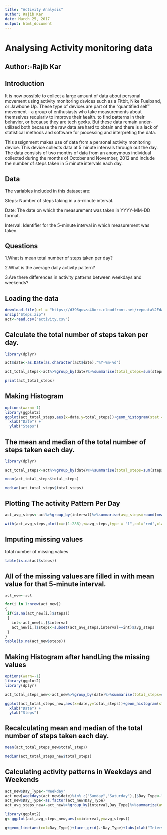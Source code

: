 ---
title: "Activity Analysis"
author: Rajib Kar
date: March 25, 2017
output: html_document
---


Analysing Activity monitoring data
=============================================
Author:-Rajib Kar
-----------------

Introduction
-------------
It is now possible to collect a large amount of data about personal movement using activity monitoring devices such as a Fitbit, Nike Fuelband, or Jawbone Up. These type of devices are part of the "quantified self" movement - a group of enthusiasts who take measurements about themselves regularly to improve their health, to find patterns in their behavior, or because they are tech geeks. But these data remain under-utilized both because the raw data are hard to obtain and there is a lack of statistical methods and software for processing and interpreting the data.

This assignment makes use of data from a personal activity monitoring device. This device collects data at 5 minute intervals through out the day. The data consists of two months of data from an anonymous individual collected during the months of October and November, 2012 and include the number of steps taken in 5 minute intervals each day.


Data
-----
The variables included in this dataset are:

Steps: Number of steps taking in a 5-minute interval.

Date: The date on which the measurement was taken in YYYY-MM-DD format.

Interval: Identifier for the 5-minute interval in which measurement was taken.

Questions
---------
1.What is mean total number of steps taken per day?

2.What is the average daily activity pattern?

3.Are there differences in activity patterns between weekdays and weekends?

Loading the data
--------------------
```{r Download}
download.file(url = "https://d396qusza40orc.cloudfront.net/repdata%2Fdata%2Factivity.zip",destfile = "Steps.zip")
unzip("Steps.zip")
act<-read.csv("activity.csv")
```
Calculate the total number of steps taken per day.
-------------------------------------------------
```{r}
library(dplyr)

act$date<-as.Date(as.character(act$date),"%Y-%m-%d")

act_total_steps<-act%>%group_by(date)%>%summarise(total_steps=sum(steps,na.rm=TRUE))

print(act_total_steps)
```
Making Histogram
--------------------
```{r}
options(warn=-1)
library(ggplot2)
ggplot(act_total_steps,aes(x=date,y=total_steps))+geom_histogram(stat = "identity",fill="blue")+ggtitle("Total number of steps taken per day") + 
  xlab("Date") + 
  ylab("Steps")
```


The mean and median of the total number of steps taken each day.
----------------------------------------------------------------

```{r}
library(dplyr)

act_total_steps<-act%>%group_by(date)%>%summarise(total_steps=sum(steps,na.rm=TRUE))

mean(act_total_steps$total_steps)

median(act_total_steps$total_steps)

```

Plotting The activity Pattern Per Day
-------------------------------------

```{r}
act_avg_steps<-act%>%group_by(interval)%>%summarise(avg_steps=round(mean(steps,na.rm=TRUE)))

with(act_avg_steps,plot(x=c(1:288),y=avg_steps,type = "l",col="red",xlab = "Time interval",ylab = "Average steps",main ="Average Steps per Interval" ))
```

Imputing missing values
-----------------------
total number of missing values
```{r}
table(is.na(act$steps))
```

All of the missing values are filled in with mean value for that 5-minute interval.
----------------------------------------------------------------------------------
```{r}
act_new<-act

for(i in 1:nrow(act_new))
{
 if(is.na(act_new[i,]$steps))
 {
   int<-act_new[i,]$interval
   act_new[i,]$steps<-subset(act_avg_steps,interval==int)$avg_steps
 }
}
table(is.na(act_new$steps))
```

Making Histogram after handLing the missing values
-------------------------------------------------
```{r}
options(warn=-1)
library(ggplot2)
library(dplyr)

act_total_steps_new<-act_new%>%group_by(date)%>%summarise(total_steps=sum(steps,na.rm=TRUE))

ggplot(act_total_steps_new,aes(x=date,y=total_steps))+geom_histogram(stat = "identity",fill="blue")+ggtitle("Total number of steps taken per day") + 
  xlab("Date") + 
  ylab("Steps")
```


Recalculating  mean and median of the total number of steps taken each day.
----------------------------------------------------------------

```{r}


mean(act_total_steps_new$total_steps)

median(act_total_steps_new$total_steps)

```

Calculating activity patterns in Weekdays and Weekends
------------------------------------------------------

```{r}
act_new$Day_Type<-"Weekday"
act_new[weekdays(act_new$date)%in% c("Sunday","Saturday"),]$Day_Type<-"Weekend"
act_new$Day_Type<-as.factor(act_new$Day_Type)
act_avg_steps_new<-act_new%>%group_by(interval,Day_Type)%>%summarize(avg_steps=mean(steps))

library(ggplot2)
g<-ggplot(act_avg_steps_new,aes(x=interval,y=avg_steps))

g+geom_line(aes(col=Day_Type))+facet_grid(.~Day_Type)+labs(xlab("Interval"))+labs(ylab("Average Steps"))
```
